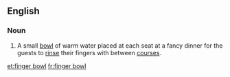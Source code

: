 {{also|fingerbowl}}
==English==

===Noun===
{{en-noun|head=[[finger]] [[bowl]]}}

# A small [[bowl]] of warm water placed at each seat at a fancy dinner for the guests to [[rinse]] their fingers with between [[course]]s.

[[et:finger bowl]]
[[fr:finger bowl]]